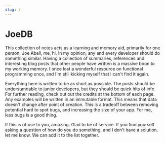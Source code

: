 ```yaml
---
slug: /
---
```


# JoeDB

This collection of notes acts as a learning and memory aid, primarily for one person, Joe Abell, me, hi.
In my opinion, any and every developer should do something similar. Having a collection of summaries,
references and interesting blog posts that other people have written is a massive boon to my working memory. 
I once lost a wonderful resource on functional programming once, and I'm still 
kicking myself that I can't find it again.

Everything here is written to be as short as possible. The posts should be understandable to junior
developers, but they should be quick hits of info. For further reading, check out out the credits at
the bottom of each page. Any examples will be written in an immutable format. This means that data
doesn't change after point of creation. This is a tradeoff between removing potential hard to spot
bugs, and increasing the size of your app. For me, less bugs is a good thing.

If this is of use to you, amazing. Glad to be of service. If you find yourself asking a question of how do
you do something, and I don't have a solution, let me know. We can add it to the list together.
